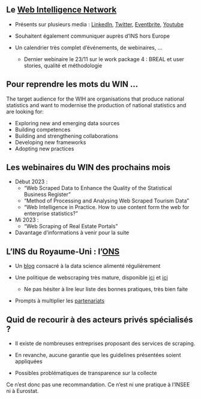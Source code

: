 ## Le [Web Intelligence Network](https://ec.europa.eu/eurostat/cros/WIN_en)

- Présents sur plusieurs media : [LinkedIn](https://www.linkedin.com/company/essnet-project-web-intelligence-network/), [Twitter](https://twitter.com/EssnetWin?ref_src=twsrc%5Egoogle%7Ctwcamp%5Eserp%7Ctwgr%5Eauthor), [Eventbrite](https://www.eventbrite.co.uk/o/essnet-web-intelligence-network-project-54944960133?utm_source=eventbrite&utm_medium=email&utm_campaign=event_reminder&utm_term=orgname), [Youtube](https://www.youtube.com/channel/UC5fUzazBu7d1Arl17LdC4zQ)

- Souhaitent également communiquer auprès d'INS hors Europe

- Un calendrier très complet d'événements, de webinaires, ...
    - Dernier webinaire le 23/11 sur le work package 4 : BREAL et user stories, qualité et méthodologie


## Pour reprendre les mots du WIN ...

The target audience for the WIH are organisations that produce national statistics and want to modernise the production of national statistics and are looking for:

- Exploring new and emerging data sources
- Building competences
- Building and strengthening collaborations
- Developing new frameworks
- Adopting new practices


## Les webinaires du WIN des prochains mois

- Début 2023 :
    - "Web Scraped Data to Enhance the Quality of the Statistical Business Register"
    - "Method of Processing and Analysing Web Scraped Tourism Data"
    - "Web Intelligence in Practice. How to use content form the web for enterprise statistics?"
- Mi 2023 :
    - "Web Scraping of Real Estate Portals"
- Davantage d'informations à venir pour la suite


## L'INS du Royaume-Uni : l'[ONS](https://www.ons.gov.uk/)

- Un [blog](https://datasciencecampus.ons.gov.uk/) consacré à la data science alimenté régulièrement

- Une politique de webscraping très mature, disponible [ici](https://www.ons.gov.uk/aboutus/transparencyandgovernance/datastrategy/datapolicies/webscrapingpolicy) et [ici](https://www.ons.gov.uk/file?uri=/aboutus/transparencyandgovernance/datastrategy/datapolicies/webscrapingpolicy/webscrapingpolicy.pdf)
    - Ne pas hésiter à lire leur liste des bonnes pratiques, très bien faite

- Prompts à multiplier les [partenariats](https://datasciencecampus.ons.gov.uk/partnerships/)


## Quid de recourir à des acteurs privés spécialisés ?

- Il existe de nombreuses entreprises proposant des services de scraping.

- En revanche, aucune garantie que les guidelines présentées soient appliquées

- Possibles problématiques de transparence sur la collecte

Ce n'est donc pas une recommandation. Ce n'est ni une pratique à l'INSEE ni à Eurostat.
